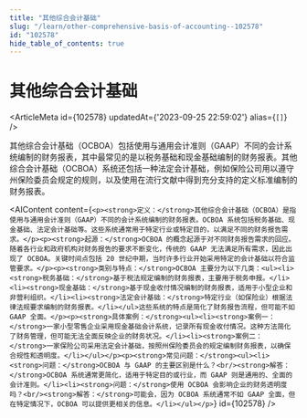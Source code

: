 ```yaml
---
title: "其他综合会计基础"
slug: "/learn/other-comprehensive-basis-of-accounting--102578"
id: "102578"
hide_table_of_contents: true
---
```



# 其他综合会计基础

<ArticleMeta id={102578} updatedAt={'2023-09-25 22:59:02'} alias={`[]`} />
<div className='border-solid border-b border-t-0 my-4 border-[var(--ifm-color-gray-300)]' />

其他综合会计基础（OCBOA）包括使用与通用会计准则（GAAP）不同的会计系统编制的财务报表，其中最常见的是以税务基础和现金基础编制的财务报表。其他综合会计基础（OCBOA）系统还包括一种法定会计基础，例如保险公司用以遵守州保险委员会规定的规则，以及使用在流行文献中得到充分支持的定义标准编制的财务报表。

<AIContent content={`<p><strong>定义：</strong>其他综合会计基础（OCBOA）是指使用与通用会计准则（GAAP）不同的会计系统编制的财务报表。OCBOA 系统包括税务基础、现金基础、法定会计基础等。这些系统通常用于特定行业或特定目的，以满足不同的财务报告需求。</p><p><strong>起源：</strong>OCBOA 的概念起源于对不同财务报告需求的回应。随着各行业和政府机构对财务报告的要求不断变化，传统的 GAAP 无法满足所有需求，因此出现了 OCBOA。关键时间点包括 20 世纪中期，当时许多行业开始采用特定的会计基础以符合监管要求。</p><p><strong>类别与特点：</strong>OCBOA 主要分为以下几类：<ul><li><strong>税务基础：</strong>基于税法规定编制的财务报表，主要用于税务申报。</li><li><strong>现金基础：</strong>基于现金收付情况编制的财务报表，适用于小型企业和非营利组织。</li><li><strong>法定会计基础：</strong>特定行业（如保险业）根据法律法规要求编制的财务报表。</li></ul>这些系统的特点是简化了财务报告流程，但可能不如 GAAP 全面。</p><p><strong>具体案例：</strong><ul><li><strong>案例一：</strong>一家小型零售企业采用现金基础会计系统，记录所有现金收付情况。这种方法简化了财务管理，但可能无法全面反映企业的财务状况。</li><li><strong>案例二：</strong>一家保险公司采用法定会计基础，按照州保险委员会的规定编制财务报表，以确保合规性和透明度。</li></ul></p><p><strong>常见问题：</strong><ul><li><strong>问题：</strong>OCBOA 与 GAAP 的主要区别是什么？<br/><strong>解答：</strong>OCBOA 系统通常更简化，适用于特定目的或行业，而 GAAP 则是通用的、全面的会计准则。</li><li><strong>问题：</strong>使用 OCBOA 会影响企业的财务透明度吗？<br/><strong>解答：</strong>可能会，因为 OCBOA 系统通常不如 GAAP 全面，但在特定情况下，OCBOA 可以提供更相关的信息。</li></ul></p>`} id={102578} />
